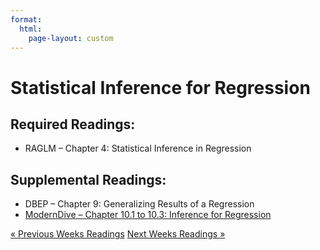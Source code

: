 ```yaml
---
format: 
  html:
    page-layout: custom
---
```

<div class="page-readings">
<h1 class="h1-reading"> Statistical Inference for Regression </h1>
<h2 class="h2-reading">Required Readings:</h2>
<ul class="ul-reading">
<li>RAGLM -- Chapter 4: Statistical Inference in Regression</li>

</ul>

<h2 class="h2-reading">Supplemental Readings:</h2>
<ul class="ul-reading">
<li>DBEP -- Chapter 9: Generalizing Results of a Regression</li>
<li><a href="https://moderndive.com/10-inference-for-regression.html">ModernDive -- Chapter 10.1 to 10.3: Inference for Regression</a></li>
</ul>

<div class = "prev-next-container">
<a class="prev-next" href="reading-3.html">&laquo; Previous Weeks Readings</a>
<a class="prev-next" href="reading-5.html">Next Weeks Readings &raquo;</a>
</div>

</div>